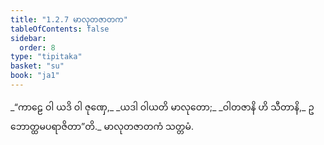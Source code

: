 ```yaml
---
title: "1.2.7 မာလုတဇာတက"
tableOfContents: false
sidebar:
  order: 8
type: "tipitaka"
basket: "su"
book: "ja1"
---
```



<DynamicBreadcrumb />

<Division number="17" book="ja1">

<Paragraph number="36" type="verses" book="ja1">
_“ကာဠေ ဝါ ယဒိ ဝါ ဇုဏှေ,_  
_ယဒါ ဝါယတိ မာလုတော;_  
_ဝါတဇာနိ ဟိ သီတာနိ,_  
ဥဘောတ္ထမပရာဇိတာ”တိ._  


</Paragraph>
</Division>

<Paragraph number="37" type="center" book="ja1">
မာလုတဇာတကံ သတ္တမံ.
</Paragraph>